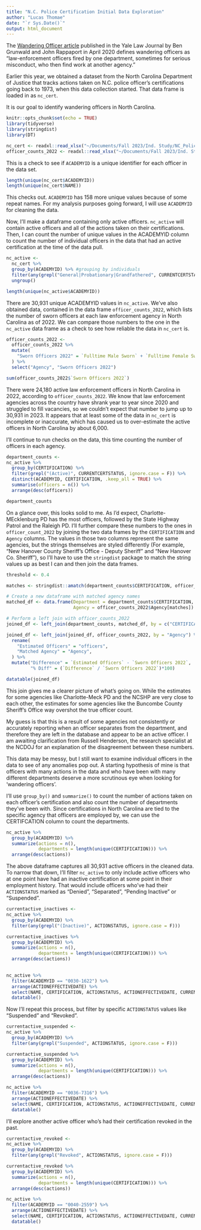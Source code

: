 ```yaml
---
title: "N.C. Police Certification Initial Data Exploration"
author: "Lucas Thomae"
date: "`r Sys.Date()`"
output: html_document
---
```


The [Wandering Officer article](https://www.yalelawjournal.org/article/the-wandering-officer) published in the Yale Law Journal by Ben Grunwald and John Rappaport in April 2020 defines wandering officers as "law-enforcement officers fired by one department, sometimes for serious misconduct, who then find work at another agency."

Earlier this year, we obtained a dataset from the North Carolina Department of Justice that tracks actions taken on N.C. police officer's certifications going back to 1973, when this data collection started. That data frame is loaded in as `nc_cert`.

It is our goal to identify wandering officers in North Carolina.

```r
knitr::opts_chunk$set(echo = TRUE)
library(tidyverse)
library(stringdist)
library(DT)

nc_cert <- readxl::read_xlsx("~/Documents/Fall 2023/Ind. Study/NC_Police_Cert_Request_Data.xlsx")
officer_counts_2022 <- readxl::read_xlsx("~/Documents/Fall 2023/Ind. Study/2022 Law Enforcement Personnel By Agency.xlsx")
```

This is a check to see if `ACADEMYID` is a unique identifier for each officer in the data set.

```r
length(unique(nc_cert$ACADEMYID))
length(unique(nc_cert$NAME))
```

This checks out. `ACADEMYID` has 158 more unique values because of some repeat names. For my analysis purposes going forward, I will use `ACADEMYID` for cleaning the data.

Now, I'll make a dataframe containing only active officers. `nc_active` will contain active officers and all of the actions taken on their certifications. Then, I can count the number of unique values in the ACADEMYID column to count the number of individual officers in the data that had an active certification at the time of the data pull.

```r
nc_active <-
  nc_cert %>%
  group_by(ACADEMYID) %>% #grouping by individuals
  filter(any(grepl("General|Probationary|Grandfathered", CURRENTCERTSTATUS, ignore.case = F))) %>%
  ungroup()

length(unique(nc_active$ACADEMYID))
```

There are 30,931 unique ACADEMYID values in `nc_active`. We've also obtained data, contained in the data frame `officer_counts_2022`, which lists the number of sworn officers at each law enforcement agency in North Carolina as of 2022. We can compare those numbers to the one in the `nc_active` data frame as a check to see how reliable the data in `nc_cert` is.

```r
officer_counts_2022 <-
  officer_counts_2022 %>%
  mutate(
    "Sworn Officers 2022" = `Fulltime Male Sworn` + `Fulltime Female Sworn`
  ) %>%
  select("Agency", "Sworn Officers 2022")
```

```r
sum(officer_counts_2022$`Sworn Officers 2022`)
```

There were 24,180 active law enforcement officers in North Carolina in 2022, according to `officer_counts_2022`. We know that law enforcement agencies across the country have shrank year to year since 2020 and struggled to fill vacancies, so we couldn't expect that number to jump up to 30,931 in 2023. It appears that at least some of the data in `nc_cert` is incomplete or inaccurate, which has caused us to over-estimate the active officers in North Carolina by about 6,000.

I'll continue to run checks on the data, this time counting the number of officers in each agency.

```r
department_counts <-
nc_active %>%
  group_by(CERTIFICATION) %>%
  filter(grepl("(Active)", CURRENTCERTSTATUS, ignore.case = F)) %>%
  distinct(ACADEMYID, CERTIFICATION, .keep_all = TRUE) %>%
  summarise(officers = n()) %>%
  arrange(desc(officers))

department_counts
```

On a glance over, this looks solid to me. As I'd expect, Charlotte-MEcklenburg PD has the most officers, followed by the State Highway Patrol and the Raleigh PD. I'll further compare these numbers to the ones in `officer_count_2022` by joining the two data frames by the `CERTIFICATION` and `Agency` columns. The values in those two columns represent the same agencies, but the strings themselves are styled differently (For example, "New Hanover County Sheriff's Office - Deputy Sheriff" and "New Hanover Co. Sheriff"), so I'll have to use the `stringdist` package to match the string values up as best I can and then join the data frames.

```r
threshold <- 0.4

matches <- stringdist::amatch(department_counts$CERTIFICATION, officer_counts_2022$Agency, method = "jw", maxDist = threshold)

# Create a new dataframe with matched agency names
matched_df <- data.frame(Department = department_counts$CERTIFICATION,
                         Agency = officer_counts_2022$Agency[matches])

# Perform a left join with officer_counts_2022
joined_df <- left_join(department_counts, matched_df, by = c("CERTIFICATION" = "Department"))

joined_df <- left_join(joined_df, officer_counts_2022, by = "Agency") %>%
  rename(
    "Estimated Officers" = "officers",
    "Matched Agency" = "Agency",
  ) %>%
  mutate("Difference" = `Estimated Officers` - `Sworn Officers 2022`,
         "% Diff" = (`Difference` / `Sworn Officers 2022`)*100)

datatable(joined_df)
```

This join gives me a clearer picture of what's going on. While the estimates for some agencies like Charlotte-Meck PD and the NCSHP are very close to each other, the estimates for some agencies like the Buncombe County Sheriff's Office way overshot the true officer count.

My guess is that this is a result of some agencies not consistently or accurately reporting when an officer separates from the department, and therefore they are left in the database and appear to be an active officer. I am awaiting clarification from Russell Henderson, the research specialist at the NCDOJ for an explanation of the disagreement between these numbers.

This data may be messy, but I still want to examine individual officers in the data to see of any anomalies pop out. A starting hypothesis of mine is that officers with many actions in the data and who have been with many different departments deserve a more scrutinous eye when looking for 'wandering officers'.

I'll use `group_by()` and `summarize()` to count the number of actions taken on each officer's certification and also count the number of departments they've been with. Since certifications in North Carolina are tied to the specific agency that officers are employed by, we can use the CERTIFCATION column to count the departments.

```r
nc_active %>%
  group_by(ACADEMYID) %>%
  summarize(actions = n(),
            departments = length(unique(CERTIFICATION))) %>%
  arrange(desc(actions))
```

The above dataframe captures all 30,931 active officers in the cleaned data. To narrow that down, I'll filter `nc_active` to only include active officers who at one point have had an inactive certification at some point in their employment history. That would include officers who've had their `ACTIONSTATUS` marked as "Denied", "Separated", "Pending Inactive" or "Suspended".

```r
currentactive_inactives <- 
nc_active %>%
  group_by(ACADEMYID) %>%
  filter(any(grepl("(Inactive)", ACTIONSTATUS, ignore.case = F)))

currentactive_inactives %>%
  group_by(ACADEMYID) %>%
  summarize(actions = n(),
            departments = length(unique(CERTIFICATION))) %>%
  arrange(desc(actions))
  
```

```r
nc_active %>%
  filter(ACADEMYID == "0030-1622") %>%
  arrange(ACTIONEFFECTIVEDATE) %>%
  select(NAME, CERTIFICATION, ACTIONSTATUS, ACTIONEFFECTIVEDATE, CURRENTCERTSTATUS) %>%
  datatable()
```

Now I'll repeat this process, but filter by specific `ACTIONSTATUS` values like "Suspended" and "Revoked".

```r
currentactive_suspended <- 
nc_active %>%
  group_by(ACADEMYID) %>%
  filter(any(grepl("Suspended", ACTIONSTATUS, ignore.case = F)))

currentactive_suspended %>%
  group_by(ACADEMYID) %>%
  summarize(actions = n(),
            departments = length(unique(CERTIFICATION))) %>%
  arrange(desc(actions))
```

```r
nc_active %>%
  filter(ACADEMYID == "0036-7316") %>%
  arrange(ACTIONEFFECTIVEDATE) %>%
  select(NAME, CERTIFICATION, ACTIONSTATUS, ACTIONEFFECTIVEDATE, CURRENTCERTSTATUS) %>%
  datatable()
```

I'll explore another active officer who's had their certification revoked in the past.

```r
currentactive_revoked <- 
nc_active %>%
  group_by(ACADEMYID) %>%
  filter(any(grepl("Revoked", ACTIONSTATUS, ignore.case = F)))

currentactive_revoked %>%
  group_by(ACADEMYID) %>%
  summarize(actions = n(),
            departments = length(unique(CERTIFICATION))) %>%
  arrange(desc(actions))
```

```r
nc_active %>%
  filter(ACADEMYID == "0040-2559") %>%
  arrange(ACTIONEFFECTIVEDATE) %>%
  select(NAME, CERTIFICATION, ACTIONSTATUS, ACTIONEFFECTIVEDATE, CURRENTCERTSTATUS) %>%
  datatable()
```

